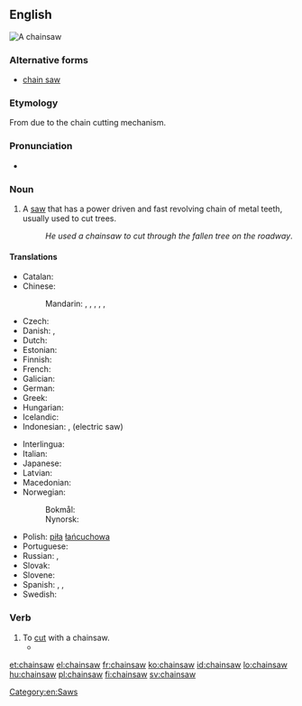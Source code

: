 ==English==
[[Image:Stihl contra.jpg|thumb|A chainsaw]]
{{wikipedia}}

===Alternative forms===
* [[chain saw]]

===Etymology===
From {{compound|chain|saw}} due to the chain cutting mechanism.

===Pronunciation===
* {{IPA|/ˈtʃeɪnˌsɑʊ/}}

===Noun===
{{en-noun}}

# A [[saw]] that has a power driven and fast revolving chain of metal teeth, usually used to cut trees.
#: ''He used a chainsaw to cut through the fallen tree on the roadway''.

====Translations====
{{trans-top|saw with a power-driven chain}}
* Catalan: {{t-|ca|serra de cadena|f}}
* Chinese:
*: Mandarin: {{t|cmn|電鏈鋸|sc=Hani}}, {{t|cmn|电链锯|tr=diànliànjù|sc=Hani}}, {{t|cmn|電鋸|sc=Hani}}, {{t|cmn|电锯|tr=diànjù|sc=Hani}}, {{t|cmn|鏈鋸|sc=Hani}}, {{t|cmn|链锯|tr=liànjù|sc=Hani}}
* Czech: {{t-|cs|řetězová pila|f}}
* Danish: {{t-|da|kædesav|c}}, {{t-|da|motorsav|c}}
* Dutch: {{t-|nl|kettingzaag|f}}
* Estonian: {{t-|et|mootorsaag}}
* Finnish: {{t+|fi|moottorisaha}}
* French: {{t+|fr|tronçonneuse|f}}
* Galician: {{t-|gl|motoserra|f}}
* German: {{t+|de|Kettensäge|f}}
* Greek: {{t+|el|αλυσοπρίονο|n|tr=alysopríono}}
* Hungarian: {{t+|hu|láncfűrész}}
* Icelandic: {{t-|is|keðjusög|f}}
* Indonesian: {{t+|id|gergaji rantai}}, {{t+|id|gergaji listrik}} (electric saw)
{{trans-mid}}
* Interlingua: {{t-|ia|chainsaw}}
* Italian: {{t-|it|motosega|f}}
* Japanese: {{t-|ja|チェーンソー|tr=chēnsō|sc=Jpan}}
* Latvian: {{t-|lv|motorzāģis|m}}
* Macedonian: {{t-|mk|моторна пила|f|tr=mótorna pilá}}
* Norwegian: 
*: Bokmål: {{t-|no|motorsag|m|f}}
*: Nynorsk: {{t-|nn|motorsag|f}}
* Polish: [[piła]] [[łańcuchowa]]
* Portuguese: {{t-|pt|motosserra|f}}
* Russian: {{t+|ru|бензопила|f|tr=benzopilá}}, {{t-|ru|цепная пила|f|tr=cepnája pilá|sc=Cyrl}}
* Slovak: {{t-|sk|reťazová píla|f}}
* Slovene: {{t-|sl|motorka|f}}
* Spanish: {{t+|es|motosierra|f}}, {{t+|es|sierra eléctrica|f}}, {{t-|es|sierra de cadena|f}}
* Swedish: {{t+|sv|motorsåg|c}}
{{trans-bottom}}

===Verb===
{{en-verb}}

# To [[cut]] with a chainsaw.
#* {{quote-news|year=2009|date=September 9|author=Mike Funston|title=Mississauga pulls green thorn from its paw|work=Toronto Star|url=http://www.thestar.com/News/GTA/article/692775
|passage=She and Barber once stopped a developer from '''chainsawing''' mature trees on Mississauga Rd. by standing in front of them.}}

[[Category:en:Saws]]

[[et:chainsaw]]
[[el:chainsaw]]
[[fr:chainsaw]]
[[ko:chainsaw]]
[[id:chainsaw]]
[[lo:chainsaw]]
[[hu:chainsaw]]
[[pl:chainsaw]]
[[fi:chainsaw]]
[[sv:chainsaw]]